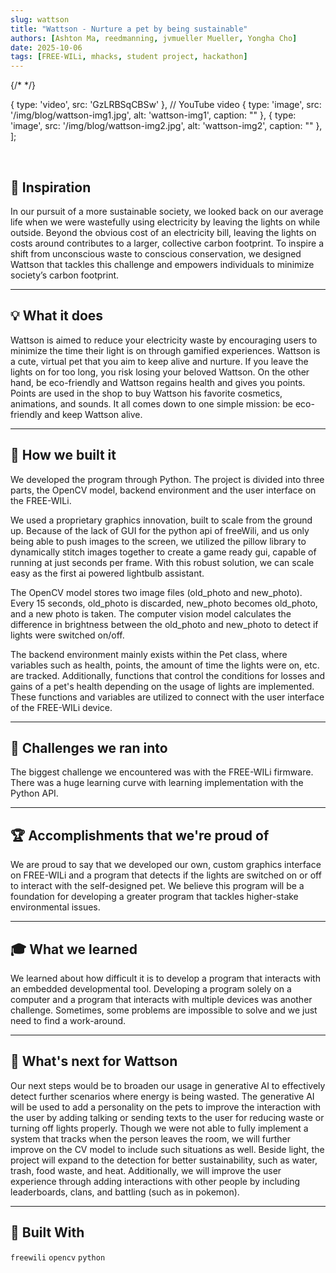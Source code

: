 ```yaml
---
slug: wattson
title: "Wattson - Nurture a pet by being sustainable"
authors: [Ashton Ma, reedmanning, jvmueller Mueller, Yongha Cho]
date: 2025-10-06
tags: [FREE-WILi, mhacks, student project, hackathon]
---
```



{/* <MyCarousel /> */}

  { type: 'video', src: 'GzLRBSqCBSw' }, // YouTube video
  { type: 'image', src: '/img/blog/wattson-img1.jpg', alt: 'wattson-img1', caption: "" },
  { type: 'image', src: '/img/blog/wattson-img2.jpg', alt: 'wattson-img2', caption: "" },
];

<MyCarousel slides={slides} />

<!-- truncate -->

<br/>

## 🌱 Inspiration

In our pursuit of a more sustainable society, we looked back on our average life when we were wastefully using electricity by leaving the lights on while outside. Beyond the obvious cost of an electricity bill, leaving the lights on costs around contributes to a larger, collective carbon footprint. To inspire a shift from unconscious waste to conscious conservation, we designed Wattson that tackles this challenge and empowers individuals to minimize society’s carbon footprint.

---

## 💡 What it does

Wattson is aimed to reduce your electricity waste by encouraging users to minimize the time their light is on through gamified experiences. Wattson is a cute, virtual pet that you aim to keep alive and nurture. If you leave the lights on for too long, you risk losing your beloved Wattson. On the other hand, be eco-friendly and Wattson regains health and gives you points. Points are used in the shop to buy Wattson his favorite cosmetics, animations, and sounds. It all comes down to one simple mission: be eco-friendly and keep Wattson alive.

---

## 🧠 How we built it

We developed the program through Python. The project is divided into three parts, the OpenCV model, backend environment and the user interface on the FREE-WILi.

We used a proprietary graphics innovation, built to scale from the ground up. Because of the lack of GUI for the python api of freeWili, and us only being able to push images to the screen, we utilized the pillow library to dynamically stitch images together to create a game ready gui, capable of running at just seconds per frame. With this robust solution, we can scale easy as the first ai powered lightbulb assistant.

The OpenCV model stores two image files (old_photo and new_photo). Every 15 seconds, old_photo is discarded, new_photo becomes old_photo, and a new photo is taken. The computer vision model calculates the difference in brightness between the old_photo and new_photo to detect if lights were switched on/off.

The backend environment mainly exists within the Pet class, where variables such as health, points, the amount of time the lights were on, etc. are tracked. Additionally, functions that control the conditions for losses and gains of a pet's health depending on the usage of lights are implemented. These functions and variables are utilized to connect with the user interface of the FREE-WILi device.

--- 

## 🧩 Challenges we ran into

The biggest challenge we encountered was with the FREE-WILi firmware. There was a huge learning curve with learning implementation with the Python API. <!-- and there were functionalities that didn’t work every time we wanted them to. -->

---

## 🏆 Accomplishments that we're proud of

We are proud to say that we developed our own, custom graphics interface on FREE-WILi and a program that detects if the lights are switched on or off to interact with the self-designed pet. We believe this program will be a foundation for developing a greater program that tackles higher-stake environmental issues.

---

## 🎓 What we learned

We learned about how difficult it is to develop a program that interacts with an embedded developmental tool. Developing a program solely on a computer and a program that interacts with multiple devices was another challenge. Sometimes, some problems are impossible to solve and we just need to find a work-around.

---

## 🚀 What's next for Wattson

Our next steps would be to broaden our usage in generative AI to effectively detect further scenarios where energy is being wasted. The generative AI will be used to add a personality on the pets to improve the interaction with the user by adding talking or sending texts to the user for reducing waste or turning off lights properly. Though we were not able to fully implement a system that tracks when the person leaves the room, we will further improve on the CV model to include such situations as well. Beside light, the project will expand to the detection for better sustainability, such as water, trash, food waste, and heat. Additionally, we will improve the user experience through adding interactions with other people by including leaderboards, clans, and battling (such as in pokemon).

---

## 🧩 Built With  

```freewili``` ```opencv``` ```python```


<!-- ### Try it out

<div class="github-img">

![GitHub](./github.png) <a href="https://github.com/Nailfighter/VisionCane" target="_blank"><span>GitHub Repo</span></a>
</div>

 *Source* - [https://devpost.com/software/visioncane/](https://devpost.com/software/visioncane/) -->